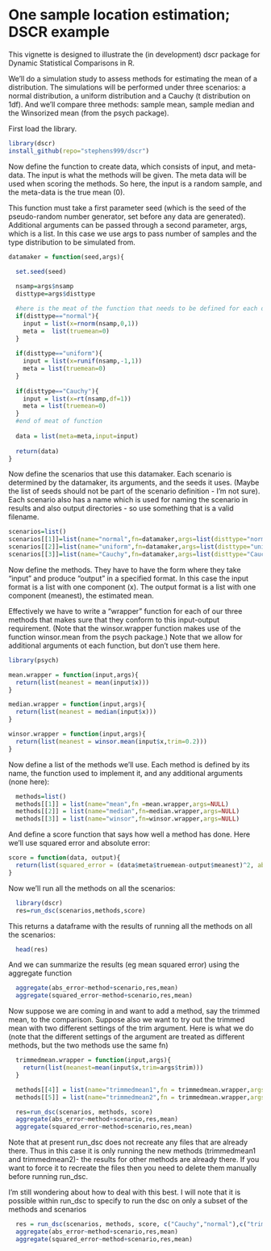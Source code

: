 <!--
%\VignetteEngine{knitr::knitr}
%\VignetteIndexEntry{A Vignette to illustrate dscr}
-->

# One sample location estimation; DSCR example

This vignette is designed to illustrate the (in development) dscr package for Dynamic Statistical Comparisons in R.

We'll do a simulation study to assess methods for estimating the mean of a distribution. 
The simulations will be performed under 
three scenarios: a normal distribution, a uniform distribution
and a Cauchy (t distribution on 1df). And we'll compare three methods: 
sample mean, sample median and the Winsorized mean (from the psych package). 

First load the library.
```r
library(dscr)
install_github(repo="stephens999/dscr")
```

Now define the function to create data, which consists of input, and meta-data. 
The input is what the methods will be given. The meta data will be used
when scoring the methods. So here, the input is a random sample, and the meta-data is the true mean (0). 

This function must take a first parameter seed (which is the seed of the pseudo-random number generator, set before any data are generated). Additional arguments can be passed through a second parameter, args, which is a list. In this case we use args to pass number of samples and the type distribution to be simulated from.


```r
datamaker = function(seed,args){

  set.seed(seed)
    
  nsamp=args$nsamp
  disttype=args$disttype

  #here is the meat of the function that needs to be defined for each dsc to be done
  if(disttype=="normal"){
    input = list(x=rnorm(nsamp,0,1))
    meta =  list(truemean=0)
  }
  
  if(disttype=="uniform"){
    input = list(x=runif(nsamp,-1,1))
    meta = list(truemean=0)
  }
  
  if(disttype=="Cauchy"){
    input = list(x=rt(nsamp,df=1))
    meta = list(truemean=0)
  }
  #end of meat of function
  
  data = list(meta=meta,input=input)
  
  return(data)
}
```

Now define the scenarios that use this datamaker. Each scenario is determined by the datamaker,
its arguments, and the seeds it uses. (Maybe the list of seeds should not be part of the scenario definition - I'm not sure). Each scenario also has a name which is used for naming the scenario in results and also output directories - so use something that is a valid filename. 
```r
scenarios=list()
scenarios[[1]]=list(name="normal",fn=datamaker,args=list(disttype="normal",nsamp=1000),seed=1:100)
scenarios[[2]]=list(name="uniform",fn=datamaker,args=list(disttype="uniform",nsamp=1000),seed=1:100)
scenarios[[3]]=list(name="Cauchy",fn=datamaker,args=list(disttype="Cauchy",nsamp=1000),seed=1:100)
```


Now define the methods.
They have to have the form where they take "input" and produce "output"
in a specified format. In this case the input format is a list with one component (x).
The output format is a list with one component (meanest), the estimated mean. 

Effectively we have to write a "wrapper" function for each of our three methods
that makes sure that they conform to this input-output requirement. (Note that the
winsor.wrapper function makes use of the function winsor.mean from the psych package.)
Note that we allow for additional arguments ot each function, but don't use them here.

```r
library(psych)

mean.wrapper = function(input,args){
  return(list(meanest = mean(input$x)))  
}

median.wrapper = function(input,args){
  return(list(meanest = median(input$x)))    
}

winsor.wrapper = function(input,args){
  return(list(meanest = winsor.mean(input$x,trim=0.2)))
}

```

Now define a list of the methods we'll use. 
Each method is defined by its name, the function used to implement it, and any additional arguments (none here):
```r
  methods=list()
  methods[[1]] = list(name="mean",fn =mean.wrapper,args=NULL)
  methods[[2]] = list(name="median",fn=median.wrapper,args=NULL)
  methods[[3]] = list(name="winsor",fn=winsor.wrapper,args=NULL)
```


And define a score function that says how well a method has done. Here we'll use squared error
and absolute error:
```r
score = function(data, output){
  return(list(squared_error = (data$meta$truemean-output$meanest)^2, abs_error = abs(data$meta$truemean-output$meanest)))
}
```


Now we'll run all the methods on all the scenarios:
```r
  library(dscr)
  res=run_dsc(scenarios,methods,score)
```

This returns a dataframe with the results of running all the methods on all the scenarios:
```r
  head(res)
```

And we can summarize the results (eg mean squared error) using the aggregate function
```r
  aggregate(abs_error~method+scenario,res,mean)
  aggregate(squared_error~method+scenario,res,mean)
```

Now suppose we are coming in and want to add a method, say the trimmed mean, to the comparison.
Suppose also we want to try out the trimmed mean with two different settings of the trim argument. 
Here is what we do (note that the different settings of the argument are treated as different methods, but the two methods use the same fn)
```r
  trimmedmean.wrapper = function(input,args){
    return(list(meanest=mean(input$x,trim=args$trim)))
  }

  methods[[4]] = list(name="trimmedmean1",fn = trimmedmean.wrapper,args=list(trim=0.2))
  methods[[5]] = list(name="trimmedmean2",fn = trimmedmean.wrapper,args=list(trim=0.4))

  res=run_dsc(scenarios, methods, score)
  aggregate(abs_error~method+scenario,res,mean)
  aggregate(squared_error~method+scenario,res,mean)
```

Note that at present run_dsc does not recreate any files that are already there.
Thus in this case it is only running the new methods (trimmedmean1 and trimmedmean2)- the results for
other methods are already there. If you want to force it to recreate the files then you need
to delete them manually before running run_dsc.

I'm still wondering about how to deal with this best.
I will note that it is possible within run_dsc to specify to run the dsc on only a subset of the methods and scenarios
```r
  res = run_dsc(scenarios, methods, score, c("Cauchy","normal"),c("trimmedmean1"))
  aggregate(abs_error~method+scenario,res,mean)
  aggregate(squared_error~method+scenario,res,mean)
```


